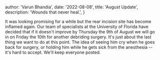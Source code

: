   author: 'Varun Bhandia',
  date: '2022-08-08',
  title: 'August Update',
  description: 'Wounds that never heal.',
}


It was looking promising for a while but the rear incision site has become inflamed again. Our team of specialists at the University of Florida have decided that if it doesn't improve by Thursday the 9th of August we will go in on Friday the 10th for another debriding surgery. It's just about the last thing we want to do at this point. The idea of seeing him cry when he goes back for surgery, or holding him while he gets sick from the anesthesia -- it's hard to accept. We'll keep everyone posted.
